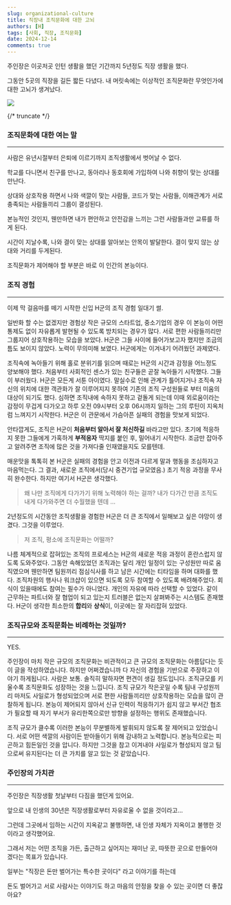 ```yaml
---
slug: organizational-culture
title: 직장내 조직문화에 대한 고뇌
authors: [H]
tags: [사회, 직장, 조직문화]
date: 2024-12-14
comments: true
---
```


주인장은 이곳저곳 인턴 생활을 했던 기간까지 5년정도 직장 생활을 했다.

그동안 5곳의 직장을 길든 짧든 다녔다. 내 머릿속에는 이상적인 조직문화란 무엇인가에 대한 고뇌가 생겨났다.

<img src="contents/org.jpg" />

{/* truncate */}

### 조직문화에 대한 여는 말
---

사람은 유년시절부터 은퇴에 이르기까지 조직생활에서 벗어날 수 없다.

학교를 다니면서 친구를 만나고, 동아리나 동호회에 가입하여 나와 취향이 맞는 상대를 만난다.

상대와 상호작용 하면서 나와 색깔이 맞는 사람들, 코드가 맞는 사람들, 이해관계가 서로 충족되는 사람들끼리 그룹이 결성된다.

본능적인 것인지, 웬만하면 내가 편안하고 안전감을 느끼는 그런 사람들과만 교류를 하게 된다.

시간이 지날수록, 나와 결이 맞는 상대를 알아보는 안목이 발달한다. 결이 맞지 않는 상대와 거리를 두게된다.

조직문화가 제어해야 할 부분은 바로 이 인간의 본능이다.

### 조직 경험
---
이제 막 걸음마를 떼기 시작한 신입 H군의 조직 경험 일대기 썰.

일반화 할 수는 없겠지만 경험상 작은 규모의 스타트업, 중소기업의 경우 이 본능이 어떤 통제도 없이 자유롭게 발현될 수 있도록 방치되는 경우가 많다. 서로 편한 사람들끼리만 그룹지어 상호작용하는 모습을 보았다. H군은 그들 사이에 들어가보고자 했지만 조금의 틈도 보이지 않았다. 노력이 무의미해 보였다. H군에게는 이겨내기 어려웠던 과제였다.

조직속에 녹아들기 위해 홀로 분위기를 읽으며 때로는 H군의 시간과 감정을 어느정도 양보해야 했다. 처음부터 사회적인 센스가 있는 친구들은 곧잘 녹아들기 시작했다. 그들이 부러웠다. H군은 모든게 서툰 아이였다. 말실수로 인해 관계가 틀어지거나 조직속 자신의 위치에 대한 객관화가 잘 이루어지지 못하여 기존의 조직 구성원들로 부터 미움의 대상이 되기도 했다. 심하면 조직내에 속하지 못하고 겉돌게 되는데 이때 외로움이라는 감정이 무겁게 다가오고 하루 오전 09시부터 오후 06시까지 일하는 그의 루틴이 지옥처럼 느껴지기 시작한다. H군은 이 관문에서 가슴아픈 실패의 경험을 맛보게 되었다.

안타깝게도, 조직은 H군이 **처음부터 알아서 잘 처신하길** 바라고만 있다. 초기에 적응하지 못한 그들에게 가혹하게 **부적응자** 딱지를 붙인 후, 밀어내기 시작한다. 조금만 잡아주고 알려주면 조직에 많은 것을 가져다줄 인재였을지도 모를텐데.

매운맛을 톡톡히 본 H군은 실패의 경험을 안고 이전과 다르게 말과 행동을 조심하자고 마음먹는다. 그 결과, 새로운 조직에서(당시 중견기업 규모였음.) 초기 적응 과정을 무사히 완수한다. 하지만 여기서 H군은 생각했다. 

> 왜 나만 조직에게 다가가기 위해 노력해야 하는 걸까? 내가 다가간 만큼 조직도 내게 다가와주면 더 수월했을 텐데 ...

2년정도의 시간동안 조직생활을 경험한 H군은 더 큰 조직에서 일해보고 싶은 야망이 생겼다. 그것을 이루었다.

> 저 조직, 평소에 조직문화는 어떨까?

나름 체계적으로 잡혀있는 조직의 프로세스는 H군의 새로운 적응 과정이 혼란스럽지 않도록 도와주었다. 그동안 속해있었던 조직과는 달리 개인 일정이 있는 구성원만 따로 움직였으며 웬만하면 팀원끼리 점심식사를 하고 남은 시간에는 티타임을 하며 대화를 했다. 조직차원의 행사나 워크샵이 있으면 되도록 모두 참여할 수 있도록 배려해주었다. 회식이 있을때에도 참여는 필수가 아니었다. 개인의 자유에 따라 선택할 수 있었다. 같이 근무하는 파트너와 잘 협업이 되고 있는지 트러블은 없는지 살펴봐주는 시스템도 존재했다. H군이 생각한 최소한의 **합리**와 **상식**이, 이곳에는 잘 자리잡혀 있었다.

### 조직규모와 조직문화는 비례하는 것일까?
---

YES.

주인장이 마치 작은 규모의 조직문화는 비관적이고 큰 규모의 조직문화는 아름답다는 듯이 글을 작성하였습니다. 하지만 어쩌겠습니까 다 자신의 경험을 기반으로 주장하고 이야기 하게됩니다. 사람은 보통. 솔직히 말하자면 편견이 생길 정도입니다. 조직규모를 키울수록 조직문화도 성장하는 것을 느낍니다. 조직 규모가 작은곳일 수록 팀내 구성원끼리 마저도 사일로가 형성되었으며 서로 편한 사람들끼리만 상호작용하는 모습을 많이 관찰하게 됩니다. 본능이 제어되지 않아서 신규 인력이 적응하기가 쉽지 않고 부서간 협조가 필요할 때 자기 부서가 유리한쪽으로만 방향을 설정하는 행위도 존재했습니다.

조직 규모가 클수록 이러한 본능이 무분별하게 발휘되지 않도록 잘 제어되고 있었습니다. 서로 어떤 색깔의 사람이든 받아들이기 위해 감내하고 노력합니다. 본능적으로는 피곤하고 힘든일인 것을 압니다. 하지만 그것을 참고 이겨내야 사일로가 형성되지 않고 팀으로써 유지된다는 더 큰 가치를 알고 있는 것 같았습니다.

### 주인장의 가치관
---
주인장은 직장생활 첫날부터 다짐을 했던게 있어요.

앞으로 내 인생의 30년은 직장생활로부터 자유로울 수 없을 것이라고...

그런데 그곳에서 임하는 시간이 지옥같고 불행하면, 내 인생 자체가 지옥이고 불행한 것이라고 생각했어요.

그래서 저는 어떤 조직을 가든, 출근하고 싶어지는 재미난 곳, 따뜻한 곳으로 만들어야 겠다는 목표가 있습니다.

일부는 "직장은 돈만 벌어가는 특수한 곳이다" 라고 이야기를 하는데

돈도 벌어가고 서로 사람사는 이야기도 하고 마음의 안정을 찾을 수 있는 곳이면 더 좋잖아요?



